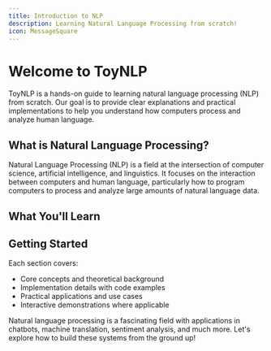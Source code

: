 ```yaml
---
title: Introduction to NLP
description: Learning Natural Language Processing from scratch!
icon: MessageSquare
---
```


# Welcome to ToyNLP

ToyNLP is a hands-on guide to learning natural language processing (NLP) from scratch. Our goal is to provide clear explanations and practical implementations to help you understand how computers process and analyze human language.

## What is Natural Language Processing?

Natural Language Processing (NLP) is a field at the intersection of computer science, artificial intelligence, and linguistics. It focuses on the interaction between computers and human language, particularly how to program computers to process and analyze large amounts of natural language data.

## What You'll Learn

<Cards>
  <Card title="Text Processing" href="/docs/nlp/tokenization" icon="SplitSquareVertical" />
  <Card title="Word Embeddings" href="/docs/nlp/word_embeddings" icon="Network" />
  <Card title="N-gram Models" href="/docs/nlp/n_gram_models" icon="Layers" />
</Cards>

## Getting Started

Each section covers:
- Core concepts and theoretical background
- Implementation details with code examples
- Practical applications and use cases
- Interactive demonstrations where applicable

Natural language processing is a fascinating field with applications in chatbots, machine translation, sentiment analysis, and much more. Let's explore how to build these systems from the ground up!
